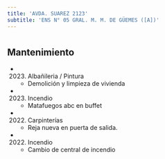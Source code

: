 ```yaml
---
title: 'AVDA. SUAREZ 2123'
subtitle: 'ENS N° 05 GRAL. M. M. DE GÜEMES ([A])'
---
```


#


## Mantenimiento

*  (2023) Albañileria / Pintura 
    + Demolición y limpieza de vivienda

*  (2023) Incendio 
    + Matafuegos abc en buffet

*  (2022) Carpinterías 
    + Reja nueva en puerta de salida.

*  (2022) Incendio 
    + Cambio de central de incendio



